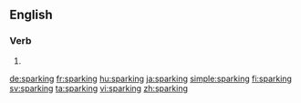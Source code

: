 ==English==

===Verb===
{{head|en|present participle}}

# {{present participle of|spark|lang=en}}

[[de:sparking]]
[[fr:sparking]]
[[hu:sparking]]
[[ja:sparking]]
[[simple:sparking]]
[[fi:sparking]]
[[sv:sparking]]
[[ta:sparking]]
[[vi:sparking]]
[[zh:sparking]]